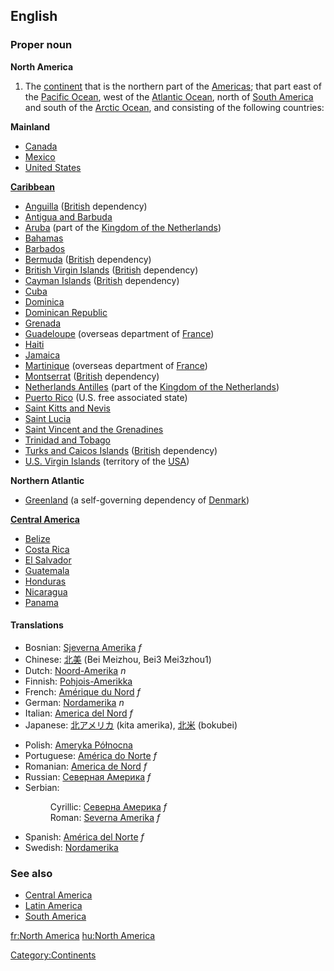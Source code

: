 ==English==
===Proper noun===
'''North America'''

#The [[continent]] that is the northern part of the [[Americas]]; that part east of the [[Pacific Ocean]], west of the [[Atlantic Ocean]], north of [[South America]] and south of the [[Arctic Ocean]], and consisting of the following countries:

'''Mainland'''
*[[Canada]]
*[[Mexico]]
*[[United States]]

'''[[Caribbean]]'''
*[[Anguilla]] ([[British]] dependency)
*[[Antigua and Barbuda]]
*[[Aruba]] (part of the [[Kingdom of the Netherlands]])
*[[Bahamas]]
*[[Barbados]]
*[[Bermuda]] ([[British]] dependency)
*[[British Virgin Islands]] ([[British]] dependency)
*[[Cayman Islands]] ([[British]] dependency)
*[[Cuba]]
*[[Dominica]]
*[[Dominican Republic]]
*[[Grenada]]
*[[Guadeloupe]] (overseas department of [[France]])
*[[Haiti]]
*[[Jamaica]]
*[[Martinique]] (overseas department of [[France]])
*[[Montserrat]] ([[British]] dependency)
*[[Netherlands Antilles]] (part of the [[Kingdom of the Netherlands]])
*[[Puerto Rico]] (U.S. free associated state)
*[[Saint Kitts and Nevis]]
*[[Saint Lucia]]
*[[Saint Vincent and the Grenadines]]
*[[Trinidad and Tobago]]
*[[Turks and Caicos Islands]] ([[British]] dependency)
*[[U.S. Virgin Islands]] (territory of the [[USA]])

'''Northern Atlantic'''
* [[Greenland]] (a self-governing dependency of [[Denmark]]) 

'''[[Central America]]'''
*[[Belize]]
*[[Costa Rica]]
*[[El Salvador]]
*[[Guatemala]]
*[[Honduras]]
*[[Nicaragua]]
*[[Panama]]

====Translations====
{{top}}
*Bosnian: [[Sjeverna Amerika]] ''f''
*Chinese: [[北美]] (Bei Meizhou, Bei3 Mei3zhou1)
*Dutch: [[Noord-Amerika]] ''n''
*Finnish: [[Pohjois-Amerikka]]
*French: [[Amérique du Nord]] ''f''
*German: [[Nordamerika]] ''n''
*Italian: [[America del Nord]] ''f''
*Japanese: [[北アメリカ]] (kita amerika), [[北米]] (bokubei)
{{mid}}
*Polish: [[Ameryka Północna]]
*Portuguese: [[América do Norte]] ''f''
*Romanian: [[America de Nord]] ''f''
*Russian: [[Северная Америка]] ''f''
*Serbian:
*:Cyrillic: [[Северна Америка]] ''f''
*:Roman: [[Severna Amerika]] ''f''
*Spanish: [[América del Norte]] ''f''
*Swedish: [[Nordamerika]]
{{bottom}}

===See also===
*[[Central America]]
*[[Latin America]]
*[[South America]]

[[Category:Continents]]

[[fr:North America]]
[[hu:North America]]